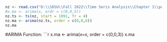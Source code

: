 ```r
nz <- read.csv("D:\\SDSU\\Fall 2022\\Time Seris Analysis\\Chapter 1\\pounds_nz.dat")
#x.ma <- arima(x, ordr = c(0,0,5))
nz.ts <- ts(nz, start = 1991, fr = 4)
nz.ma <- arima(nz.ts, order = c(0,0,6))
nz.ma

```
#ARIMA Function:
```r
x.ma <- arima(x=x, order = c(0,0,3))
x.ma

